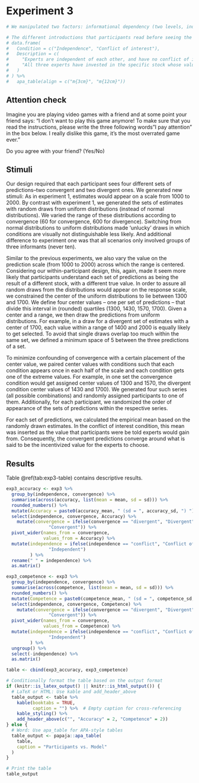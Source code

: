 # Experiment 3 {#exp3}


\FloatBarrier

```r
# We manipulated two factors: informational dependency (two levels, independence and conflict of interest, see Table \@ref(tab:conditions-exp3); between participants) and convergence (two levels, convergence and divergence; within participants). Participants saw four scenarios, one for each combination of the two factors convergence and informational dependency. 

# The different introductions that participants read before seeing the sets of estimates, according to the conditions 
# data.frame(
#   Condition = c("Independence", "Conflict of interest"),
#   Description = c(
#     "Experts are independent of each other, and have no conflict of interest in predicting the stock value - they do not personally profit in any way from any future valuation of the stock.",
#     "All three experts have invested in the specific stock whose value they are predicting, and they benefit if other people believe that the stock will be valued at [mean of respective distribution] in the future."
#   )
# ) %>% 
#   apa_table(align = c("m{3cm}", "m{12cm}")) 
```

## Attention check

Imagine you are playing video games with a friend and at some point your friend says: “I don’t want to play this game anymore! To make sure that you read the instructions, please write the three following words "I pay attention" in the box below. I really dislike this game, it's the most overrated game ever.”

Do you agree with your friend? (Yes/No)

## Stimuli

Our design required that each participant sees four different sets of predictions--two convergent and two divergent ones. We generated new stimuli: As in experiment 1, estimates would appear on a scale from 1000 to 2000. By contrast with experiment 1, we generated the sets of estimates with random draws from uniform distributions (instead of normal distributions). We varied the range of these distributions according to convergence (60 for convergence, 600 for divergence). Switching from normal distributions to uniform distributions made 'unlucky' draws in which conditions are visually not distinguishable less likely. And additional difference to experiment one was that all scenarios only involved groups of three informants (never ten).

Similar to the previous experiments, we also vary the value on the prediction scale (from 1000 to 2000) across which the range is centered. Considering our within-participant design, this, again, made it seem more likely that participants understand each set of predictions as being the result of a different stock, with a different true value. In order to assure all random draws from the distributions would appear on the response scale, we constrained the center of the uniform distributions to lie between 1300 and 1700. We define four center values -- one per set of predictions -- that divide this interval in (rounded) quartiles (1300, 1430, 1570, 1700). Given a center and a range, we then draw the predictions from uniform distributions. For example, in a draw for a divergent set of estimates with a center of 1700, each value within a range of 1400 and 2000 is equally likely to get selected. To avoid that single draws overlap too much within the same set, we defined a minimum space of 5 between the three predictions of a set.

To minimize confounding of convergence with a certain placement of the center value, we paired center values with conditions such that each condition appears once in each half of the scale and each condition gets one of the extreme values. For example, in one set the convergence condition would get assigned center values of 1300 and 1570, the divergent condition center values of 1430 and 1700). We generated four such series (all possible combinations) and randomly assigned participants to one of them. Additionally, for each participant, we randomized the order of appearance of the sets of predictions within the respective series.

For each set of predictions, we calculated the empirical mean based on the randomly drawn estimates. In the conflict of interest condition, this mean was inserted as the value that participants were be told experts would gain from. Consequently, the convergent predictions converge around what is said to be the incentivized value for the experts to choose.

## Results

Table \@ref(tab:exp3-table) contains descriptive results.

```r
exp3_accuracy <- exp3 %>% 
  group_by(independence, convergence) %>% 
  summarise(across(accuracy, list(mean = mean, sd = sd))) %>% 
  rounded_numbers() %>% 
  mutate(Accuracy = paste0(accuracy_mean, " (sd = ", accuracy_sd, ") ")) %>% 
  select(independence, convergence, Accuracy) %>% 
    mutate(convergence = ifelse(convergence == "divergent", "Divergent", 
                "Convergent")) %>%  
  pivot_wider(names_from = convergence,
              values_from = Accuracy) %>% 
  mutate(independence = ifelse(independence == "conflict", "Conflict of interest", 
                "Independent") 
         ) %>% 
  rename(" " = independence) %>% 
  as.matrix()

exp3_competence <- exp3 %>% 
  group_by(independence, convergence) %>% 
  summarise(across(competence, list(mean = mean, sd = sd))) %>% 
  rounded_numbers() %>% 
  mutate(Competence = paste0(competence_mean, " (sd = ", competence_sd, ") ")) %>% 
  select(independence, convergence, Competence) %>% 
    mutate(convergence = ifelse(convergence == "divergent", "Divergent", 
                "Convergent")) %>%  
  pivot_wider(names_from = convergence,
              values_from = Competence) %>% 
  mutate(independence = ifelse(independence == "conflict", "Conflict of interest", 
                "Independent") 
         ) %>% 
  ungroup() %>% 
  select(-independence) %>% 
  as.matrix()

table <- cbind(exp3_accuracy, exp3_competence)

# Conditionally format the table based on the output format
if (knitr::is_latex_output() || knitr::is_html_output()) {
  # LaTeX or HTML: Use kable and add_header_above
  table_output <- table %>%
    kable(booktabs = TRUE, 
          caption = "") %>%  # Empty caption for cross-referencing
    kable_styling() %>%
    add_header_above(c("", "Accuracy" = 2, "Competence" = 2))
} else {
  # Word: Use apa_table for APA-style tables
  table_output <- papaja::apa_table(
    table, 
    caption = "Participants vs. Model"
  )
}

# Print the table
table_output

```


